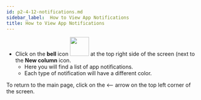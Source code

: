 ```yaml
---
id: p2-4-12-notifications.md
sidebar_label:  How to View App Notifications
title: How to View App Notifications
---
```


- Click on the **bell** icon <img src="/autographaAssetsV2/how-to/notification.png" width="50px" alt=""/> at the top right side of the screen (next to the **New column** icon.
  - Here you will find a list of app notifications. 	
  - Each type of notification will have a different color. 

To return to the main page, click on the <—— arrow on the top left corner of the screen. 